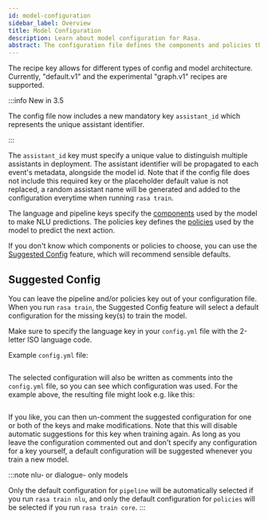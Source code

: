 ```yaml
---
id: model-configuration
sidebar_label: Overview
title: Model Configuration
description: Learn about model configuration for Rasa.
abstract: The configuration file defines the components and policies that your model will use to make predictions based on user input.
---
```


The recipe key allows for different types of config and model architecture.
Currently, "default.v1" and the experimental "graph.v1" recipes are supported.

:::info New in 3.5

The config file now includes a new mandatory key `assistant_id` which represents the unique assistant identifier.

:::

The `assistant_id` key must specify a unique value to distinguish multiple assistants in deployment.
The assistant identifier will be propagated to each event's metadata, alongside the model id.
Note that if the config file does not include this required key or the placeholder default value is not replaced, a random
assistant name will be generated and added to the configuration everytime when running `rasa train`.

The language and pipeline keys specify the [components](./components.mdx) used by the  model to make NLU predictions.
The policies key defines the [policies](./policies.mdx) used by the model to predict the next action.

If you don't know which components or policies to choose, you can use
the [Suggested Config](./model-configuration.mdx#suggested-config) feature, which will recommend sensible defaults.

## Suggested Config

You can leave the pipeline and/or policies key out of your configuration file.
When you run `rasa train`, the Suggested Config feature will select a default configuration
for the missing key(s) to train the model.

Make sure to specify the language key in your `config.yml` file with the
2-letter ISO language code.

Example `config.yml` file:

```yaml-rasa (docs/sources/data/configs_for_docs/example_for_suggested_config.yml)
```

The selected configuration will also be written as comments into the `config.yml` file,
so you can see which configuration was used. For the example above, the resulting file
might look e.g. like this:

```yaml-rasa (docs/sources/data/configs_for_docs/example_for_suggested_config_after_train.yml)
```

If you like, you can then un-comment the suggested configuration for one or both of the
keys and make modifications. Note that this will disable automatic suggestions for this
key when training again.
As long as you leave the configuration commented out and don't specify any configuration
for a key yourself, a default configuration will be suggested whenever you train a new
model.

:::note nlu- or dialogue- only models

Only the default configuration for `pipeline` will be automatically selected
if you run `rasa train nlu`, and only the default configuration for `policies`
will be selected if you run `rasa train core`.
:::
